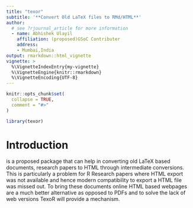 ```yaml
---
title: "texor"
subtitle: '**Convert Old LaTeX files to RMd/HTML**'
author:  
  # see ?rjournal_article for more information
  - name: Abhishek Ulayil
    affiliation: (proposed)GSoC Contributer
    address:
    - Mumbai,India
output: rmarkdown::html_vignette
vignette: >
  %\VignetteIndexEntry{my-vignette}
  %\VignetteEngine{knitr::rmarkdown}
  %\VignetteEncoding{UTF-8}
---
```


```r
knitr::opts_chunk$set(
  collapse = TRUE,
  comment = "#>"
)
```

```r
library(texor)
```

# Introduction 
\CRANpackage{TexoR} is a proposed package that can help in converting old LaTeX based documents, research papers to HTML through intermediate conversions. This is particularly a problem for  R Research papers where HTML export was not available and hence modern compatibility to export a HTML file was missed out.
    To bring these documents online HTML based webpages are a much better alternative as opposed to PDFs and to solve the lack of web versions TexoR will provide a mechanism.  

